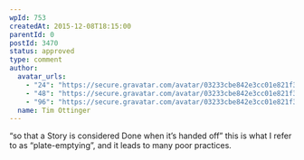 ```yaml
---
wpId: 753
createdAt: 2015-12-08T18:15:00
parentId: 0
postId: 3470
status: approved
type: comment
author:
  avatar_urls:
    - "24": "https://secure.gravatar.com/avatar/03233cbe842e3cc01e821f314cbb4a9d?s=24&d=mm&r=g"
    - "48": "https://secure.gravatar.com/avatar/03233cbe842e3cc01e821f314cbb4a9d?s=48&d=mm&r=g"
    - "96": "https://secure.gravatar.com/avatar/03233cbe842e3cc01e821f314cbb4a9d?s=96&d=mm&r=g"
  name: Tim Ottinger
---
```


“so that a Story is considered Done when it’s handed off” this is what I refer to as “plate-emptying”, and it leads to many poor practices.
